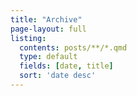 ```yaml
---
title: "Archive"
page-layout: full
listing: 
  contents: posts/**/*.qmd
  type: default
  fields: [date, title]
  sort: 'date desc'
---
```

